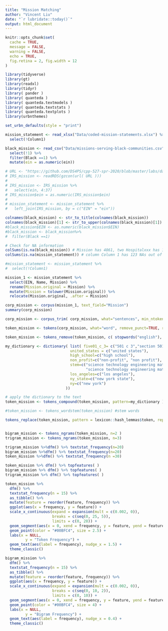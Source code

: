 ```yaml
---
title: "Mission Matching"
author: "Vincent Liu"
date: "`r lubridate::today()`"
output: html_document
---
```



```r
knitr::opts_chunk$set(
  cache = TRUE,
  message = FALSE,
  warning = FALSE,
  echo = TRUE,
  fig.retina = 2, fig.width = 12
)

library(tidyverse)
library(gt)
library(readxl)
library(tidyr)
library( pander )
library( quanteda )
library( quanteda.textmodels )
library( quanteda.textstats )
library( quanteda.textplots )
library(urbnthemes)

set_urbn_defaults(style = "print")
```


```r
mission_statement <- read_xlsx("Data/coded-mission-statements.xlsx") %>%
  select(!Column1)

black_mission <- read_csv("Data/missions-serving-black-communities.csv") %>%
  select(!1) %>%
  filter(Black ==1) %>%
  mutate(ein = as.numeric(ein))

# URL <- "https://github.com/DS4PS/cpp-527-spr-2020/blob/master/labs/data/IRS-1023-EZ-MISSIONS.rds?raw=true"
# IRS_mission <- readRDS(gzcon(url( URL )))
# 
# IRS_mission <- IRS_mission %>%
#   select(ein, 4:37) 
# IRS_mission$ein = as.numeric(IRS_mission$ein)
# 
# mission_statement <- mission_statement %>%
#   left_join(IRS_mission, by = c("EIN" = "ein"))

colnames(black_mission) <- str_to_title(colnames(black_mission))
colnames(black_mission)[1] <- str_to_upper(colnames(black_mission)[1])
#black_mission$EIN <- as.numeric(black_mission$EIN)
#black_mission <- black_mission%>%
#  filter(Black ==1)
```

```r
# Check for NA information
colSums(is.na(black_mission)) # Mission has 4861, two Hospitalxxx has 1397
colSums(is.na(mission_statement)) # column Column 1 has 123 NAs out of 125 observations --> remove this column

#mission_statement <- mission_statement %>%
#  select(!Column1)
```


```r

mission_1 <- mission_statement %>%
  select(EIN, Name, Mission) %>%
  rename(Mission.original = Mission) %>%
  mutate(Mission = tolower(Mission.original)) %>%
  relocate(Mission.original, .after = Mission)

corp_mission <- corpus(mission_1, text_field="Mission")
summary(corp_mission)

corp_mission <- corpus_trim( corp_mission, what="sentences", min_ntoken=3 )

token_mission <- tokens(corp_mission, what="word", remove_punct=TRUE, remove_symbols = T, remove_numbers = T,remove_url = T, remove_separators = T)

token_mission <- tokens_remove(token_mission, c( stopwords("english"), "nbsp" ), padding=F )

my_dictionary <- dictionary( list( five01_c_3= c("501 c 3","section 501 c 3") ,
                             united_states = c("united states"),
                             high_school=c("high school"),
                             non_profit=c("non-profit", "non profit"),
                             stem=c("science technology engineering math", 
                                    "science technology engineering mathematics" ),
                             los_angeles=c("los angeles"),
                             ny_state=c("new york state"),
                             ny=c("new york")
                           ))

# apply the dictionary to the text 
token_mission <- tokens_compound(token_mission, pattern=my_dictionary )

#token_mission <- tokens_wordstem(token_mission) #stem words

tokens_replace(token_mission, pattern = lexicon::hash_lemmas$token, replacement = lexicon::hash_lemmas$lemma) #lemmatize


bigram_mission <- tokens_ngrams(token_mission, n=2 )
trigram_mission <- tokens_ngrams(token_mission, n=3)
```


```r
trigram_mission %>%dfm() %>% textstat_frequency(n=20)
bigram_mission %>%dfm() %>% textstat_frequency(n=20)
token_mission %>%dfm() %>% textstat_frequency(n =30)

```


```r
token_mission %>% dfm() %>% topfeatures( )
bigram_mission %>% dfm() %>% topfeatures( )
trigram_mission %>% dfm() %>% topfeatures( )
```

```r
token_mission %>%
  dfm() %>%
  textstat_frequency(n = 15) %>%
  as_tibble() %>%
  mutate(feature = reorder(feature, frequency)) %>%
  ggplot(aes(x = frequency, y = feature)) +
  scale_x_continuous(expand = expansion(mult = c(0.002, 0)),
                     breaks = c(seq(0, 25, 5)),
                     limits = c(0, 28)) +
  geom_segment(aes(x = 0, xend = frequency, y = feature, yend = feature), color = "grey50")+
  geom_point(color = "#00BFC4", size = 2.5) +
  labs(x = NULL, 
         y = "Token Frequency") +
  geom_text(aes(label = frequency), nudge_x = 1.5) +
  theme_classic()

```

```r
bigram_mission %>%
  dfm() %>%
  textstat_frequency(n = 15) %>%
  as_tibble() %>%
  mutate(feature = reorder(feature, frequency)) %>%
  ggplot(aes(x = frequency, y = feature)) +
  scale_x_continuous(expand = expansion(mult = c(0.002, 0)),
                     breaks = c(seq(0, 10, 2)),
                     limits = c(0, 10)) +
  geom_segment(aes(x = 0, xend = frequency, y = feature, yend = feature), color = "grey50")+
  geom_point(color = "#00BFC4", size = 4) +
  labs(x = NULL, 
         y = "Bigram Frequency") +
  geom_text(aes(label = frequency), nudge_x = 0.4) +
  theme_classic()

```



